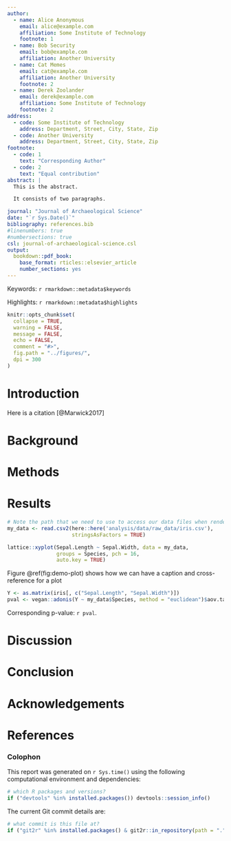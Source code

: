 ```yaml
---
author:
  - name: Alice Anonymous
    email: alice@example.com
    affiliation: Some Institute of Technology
    footnote: 1
  - name: Bob Security
    email: bob@example.com
    affiliation: Another University
  - name: Cat Memes
    email: cat@example.com
    affiliation: Another University
    footnote: 2
  - name: Derek Zoolander
    email: derek@example.com
    affiliation: Some Institute of Technology
    footnote: 2
address:
  - code: Some Institute of Technology
    address: Department, Street, City, State, Zip
  - code: Another University
    address: Department, Street, City, State, Zip
footnote:
  - code: 1
    text: "Corresponding Author"
  - code: 2
    text: "Equal contribution"
abstract: |
  This is the abstract.

  It consists of two paragraphs.

journal: "Journal of Archaeological Science"
date: "`r Sys.Date()`"
bibliography: references.bib
#linenumbers: true
#numbersections: true
csl: journal-of-archaeological-science.csl
output: 
  bookdown::pdf_book:
    base_format: rticles::elsevier_article
    number_sections: yes
---
```


<!-- This is the format for text comments that will be ignored during renderings. Do not put R code in these comments because it will not be ignored. -->

<!-- With the following code you can access and display values from the yml header above. -->

Keywords: `r rmarkdown::metadata$keywords`

Highlights: `r rmarkdown::metadata$highlights`

<!-- The following code chunk defines some general settings how code chunks should behave. -->

```r
knitr::opts_chunk$set(
  collapse = TRUE,
  warning = FALSE,
  message = FALSE,
  echo = FALSE,
  comment = "#>",
  fig.path = "../figures/",
  dpi = 300
)
```

<!-- The actual document text starts here: -->

# Introduction

Here is a citation [@Marwick2017]

# Background

# Methods

# Results

<!-- Here's some example analysis code: -->

```r
# Note the path that we need to use to access our data files when rendering this document
my_data <- read.csv2(here::here('analysis/data/raw_data/iris.csv'),
                     stringsAsFactors = TRUE)
```

```r
lattice::xyplot(Sepal.Length ~ Sepal.Width, data = my_data,
                groups = Species, pch = 16,
                auto.key = TRUE)
```

Figure \@ref(fig:demo-plot) shows how we can have a caption and cross-reference for a plot

```r
Y <- as.matrix(iris[, c("Sepal.Length", "Sepal.Width")])
pval <- vegan::adonis(Y ~ my_data$Species, method = "euclidean")$aov.tab$`Pr(>F)`[1]
```

Corresponding p-value: `r pval`.

# Discussion

# Conclusion

# Acknowledgements

<!-- The following line inserts a page break  -->

\newpage

# References 

<!-- The following line ensures the references appear here for the MS Word or HTML output files, rather than right at the end of the document (this will not work for PDF files):  -->

<div id="refs"></div>

\newpage

### Colophon

This report was generated on `r Sys.time()` using the following computational environment and dependencies: 

```r
# which R packages and versions?
if ("devtools" %in% installed.packages()) devtools::session_info()
```

The current Git commit details are:

```r
# what commit is this file at? 
if ("git2r" %in% installed.packages() & git2r::in_repository(path = ".")) git2r::repository(here::here())  
```
